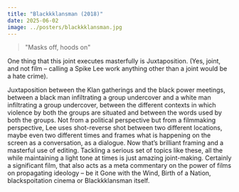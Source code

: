 ```yaml
---
title: "Blackkklansman (2018)"
date: 2025-06-02
image: ../posters/blackkklansman.jpg
---
```



> \"Masks off, hoods on\"  

One thing that this joint executes masterfully is Juxtaposition. (Yes, joint, and not film -- calling a Spike Lee work anything other than a joint would be a hate crime).

Juxtaposition between the Klan gatherings and the black power meetings, between a black man infiltrating a group undercover and a white man infiltrating a group undercover, between the different contexts in which violence by both the groups are situated and between the words used by both the groups. Not from a political perspective but from a filmmaking perspective, Lee uses shot-reverse shot between two different locations, maybe even two different times and frames what is happening on the screen as a conversation, as a dialogue. Now that's brilliant framing and a masterful use of editing. Tackling a serious set of topics like these, all the while maintaining a light tone at times is just amazing joint-making. Certainly a significant film, that also acts as a meta commentary on the power of films on propagating ideology -- be it Gone with the Wind, Birth of a Nation, blackspoitation cinema or Blackkklansman itself. 